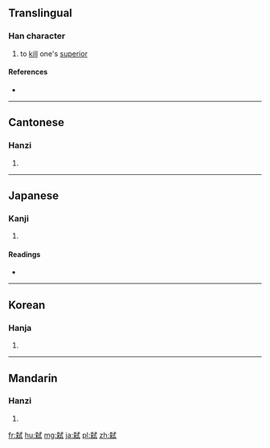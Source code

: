 {{also|弒}}
==Translingual==

===Han character===
{{Han char|rn=56|rad=弋|as=09|sn=12|four=|canj=大木戈心一 (KDIPM)|ids=⿰[[杀]][[式]]}}

# to [[kill]] one's [[superior]]

====References====
* {{Han ref|kx=0355.140|dkj=09680|hdz=10559.190|uh=5F11|ud=24337}}

----

==Cantonese==

===Hanzi===
{{yue-hanzi|jyut=[[si3]]|y=si3|tra=弒}}

# {{defn|lang=yue|sort=弋09}}

----

==Japanese==

===Kanji===
{{ja-kanji|grade=|rs=弋09}}

# {{defn|lang=ja|sort=弋09}}

====Readings====
* {{ja-readings|on=[[し]] (shi), [[しい]] (shii)|kun=[[しいする]] (shiisuru), [[ころす]] (korosu)}}

----

==Korean==

===Hanja===
{{ko-hanja|hangeul=시|eumhun=|rv=si|mr=si|y=si}}

# {{defn|lang=ko|sort=弋09}}

----

==Mandarin==

===Hanzi===
{{cmn-hanzi|tra=弒|pin=[[shì]] ([[shi4]])|wg=shih<sup>4</sup>}}

# {{defn|lang=cmn|sort=弋09}}

[[fr:弑]]
[[hu:弑]]
[[mg:弑]]
[[ja:弑]]
[[pl:弑]]
[[zh:弑]]